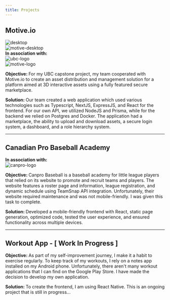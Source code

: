 ```yaml
---
title: Projects
---
```


<div mt="10"/>

## Motive.io

<div width="700px" height="400px" left="50px" position="relative" my="10">
    <img src="/projects/desktop.png" alt="desktop" layout="fill"/>
    <div width="530px" height="290px" position="absolute" left="85px" top="25px" justifyContent="center">
        <img src="/projects/motive/motive-desktop.gif" alt="motive-desktop" layout="fill"/>
    </div>
</div>
<div width="250px" textAlign="center" mx="auto" mb="10">
    <strong>In association with: </strong>
    <div display="flex" flexDirection="row" alignItems="center" justifyContent="space-evenly" mt="2">
        <div width="80px" height="80px" position="relative">
            <img src="/projects/motive/ubc.png" alt="ubc-logo" layout="fill"/>
        </div>
        <div width="80px" height="80px" position="relative">
            <img src="/projects/motive/motive.png" alt="motive-logo" layout="fill"/>
        </div>
    </div>
</div>

<strong>Objective: </strong>
For my UBC capstone project, my team cooperated with Motive.io to create an asset distribution and management solution for a platform aimed at 3D interactive assets using a fully featured secure marketplace.
<div my="5"/>
<strong>Solution: </strong>
Our team created a web application which used various technologies such as Typescript, NextJS, ExpressJS, and React for the frontend. For our own API, we utilized NodeJS and Prisma, while for the backend we relied on Postgres and Docker. The application had a marketplace, the ability to upload and download assets, a secure login system, a dashboard, and a role hierarchy system.
        

<hr my="10"/>

## Canadian Pro Baseball Academy

<CanproCarousel my="10"/>

<div width="250px" textAlign="center" mx="auto" mb="10">
    <strong>In association with: </strong>
    <div mt="2">
        <div width="106.7px" height="80px" position="relative" mx="auto">
            <img src="/projects/canpro/canpro-logo.png" alt="canpro-logo" layout="fill"/>
        </div>
    </div>
</div>

<strong>Objective: </strong>
Canpro Baseball is a baseball academy for little league players that relied on its website to promote and recruit teams and players. The website features a roster page and information, league registration, and dynamic schedule using TeamSnap API integration. Unfortunately, their website required maintenance and was not mobile-friendly. I was given this task to complete.
<div my="5"/>
<strong>Solution: </strong>
Developed a mobile-friendly frontend with React, static page generation, optimized code, tested the user experience, and ensured functionality across multiple devices.

<hr my="10"/>

## Workout App - [ Work In Progress ]

<WorkoutCarousel my="10"/>

<strong>Objective: </strong>
As part of my self-improvement journey, I make it a habit to exercise regularly. To keep track of my workouts, I rely on a notes app installed on my Android phone. Unfortunately, there aren't many workout applications that I can find on the Google Play Store. I have made the decision to develop my own application.
<div my="5"/>
<strong>Solution: </strong>
To create the frontend, I am using React Native. This is an ongoing project that is still in progress…
